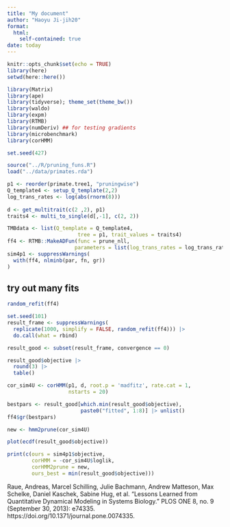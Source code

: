 ```yaml
---
title: "My document"
author: "Haoyu Ji-jih20"
format: 
  html:
    self-contained: true
date: today
---
```


```r
knitr::opts_chunk$set(echo = TRUE)
library(here)
setwd(here::here())
```

```r
library(Matrix)
library(ape)
library(tidyverse); theme_set(theme_bw())
library(waldo)
library(expm)
library(RTMB)
library(numDeriv) ## for testing gradients
library(microbenchmark)
library(corHMM)
```

```r
set.seed(427)
```

```r
source("../R/pruning_funs.R")
load("../data/primates.rda")
```

```r
p1 <- reorder(primate.tree1, "pruningwise")
Q_template4 <- setup_Q_template(2,2)
log_trans_rates <- log(abs(rnorm(8)))
                       
d <- get_multitrait(c(2 ,2), p1)
traits4 <- multi_to_single(d[,-1], c(2, 2))

TMBdata <- list(Q_template = Q_template4,
                       tree = p1, trait_values = traits4)
ff4 <- RTMB::MakeADFun(func = prune_nll,
                      parameters = list(log_trans_rates = log_trans_rates), silent = TRUE)
sim4p1 <- suppressWarnings(
  with(ff4, nlminb(par, fn, gr))
)
```

## try out many fits

```r
random_refit(ff4)

set.seed(101)
result_frame <- suppressWarnings(
  replicate(1000, simplify = FALSE, random_refit(ff4))) |>
  do.call(what = rbind)

result_good <- subset(result_frame, convergence == 0)

result_good$objective |>
  round(3) |>
  table()
```

```r
cor_sim4U <- corHMM(p1, d, root.p = 'madfitz', rate.cat = 1,
                    nstarts = 20)
```

```r
bestpars <- result_good[which.min(result_good$objective),
                        paste0("fitted", 1:8)] |> unlist()
ff4$gr(bestpars)

new <- hmm2prune(cor_sim4U)

plot(ecdf(result_good$objective))

print(c(ours = sim4p1$objective,
        corHMM = -cor_sim4U$loglik,
        corHMM2prune = new,
        ours_best = min(result_good$objective)))

```

Raue, Andreas, Marcel Schilling, Julie Bachmann, Andrew Matteson, Max Schelke, Daniel Kaschek, Sabine Hug, et al. “Lessons Learned from Quantitative Dynamical Modeling in Systems Biology.” PLOS ONE 8, no. 9 (September 30, 2013): e74335. https://doi.org/10.1371/journal.pone.0074335.
